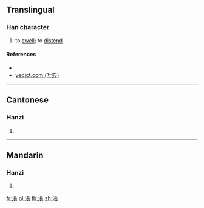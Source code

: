 {{character info/new}}
==Translingual==

===Han character===
{{Han char|rn=85|rad=水|as=08|sn=11|four=|canj=ESMV|ids=⿰氵長}}

# to [[swell]]; to [[distend]]

====References====
* {{Han ref|kx=0628.030|dkj=17585|hdz=31639.050|uh=6DB1|ud=28081}}
* [http://yedict.com/htm/6D/6DB1.htm yedict.com (叶典)]

----

==Cantonese==

===Hanzi===
{{yue-hanzi|jyut=[[zoeng2]]|y=jeung2}}

# {{defn|lang=yue|sort=水08}}

----

==Mandarin==

===Hanzi===
{{cmn-hanzi|pin=[[zhàng]] ([[zhang4]])|wg=chang<sup>4</sup>}}

# {{defn|lang=cmn|sort=水08}}

[[fr:涱]]
[[pl:涱]]
[[th:涱]]
[[zh:涱]]